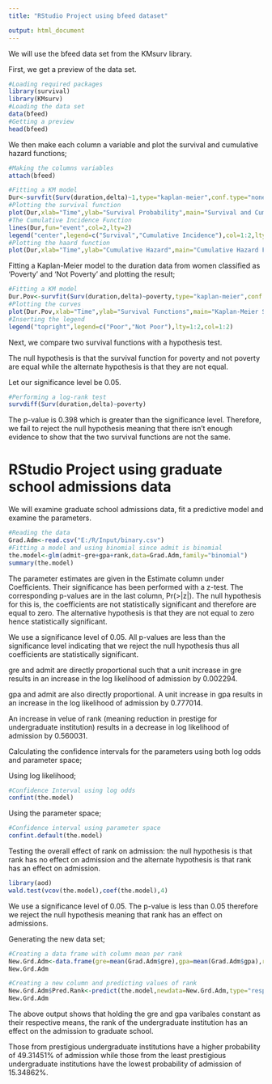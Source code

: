---
title: "RStudio Project using bfeed dataset"

output: html_document
---

We will use the bfeed data set from the KMsurv library.

First, we get a preview of the data set.

```{r,echo=FALSE,warning=FALSE,message=FALSE}
#Loading required packages
library(survival)
library(KMsurv)
#Loading the data set
data(bfeed)
#Getting a preview
head(bfeed)

```

We then make each column a variable and plot the survival and cumulative hazard functions;

```{r,echo=FALSE}
#Making the columns variables
attach(bfeed)

#Fitting a KM model
Dur<-survfit(Surv(duration,delta)~1,type="kaplan-meier",conf.type="none")
#Plotting the survival function
plot(Dur,xlab="Time",ylab="Survival Probability",main="Survival and Cumulative Incidence Functions")
#The Cumulative Incidence Function
lines(Dur,fun="event",col=2,lty=2)
legend("center",legend=c("Survival","Cumulative Incidence"),col=1:2,lty=1:2)
#Plotting the haard function
plot(Dur,xlab="Time",ylab="Cumulative Hazard",main="Cumulative Hazard Function",fun="cumhaz")

```


Fitting a Kaplan-Meier model to the duration data from women classified as 'Poverty' and 'Not Poverty' and plotting the result;

```{r,echo=FALSE}
#Fitting a KM model
Dur.Pov<-survfit(Surv(duration,delta)~poverty,type="kaplan-meier",conf.type="none")
#Plotting the curves
plot(Dur.Pov,xlab="Time",ylab="Survival Functions",main="Kaplan-Meier Survival Function estimates",lty=1:2,col=1:2)
#Inserting the legend
legend("topright",legend=c("Poor","Not Poor"),lty=1:2,col=1:2)

```



Next, we compare two survival functions with a hypothesis test.

The null hypothesis is that the survival function for poverty and not poverty are equal while the alternate hypothesis is that they are not equal. 

Let our significance level be 0.05.

```{r,echo=FALSE}
#Performing a log-rank test
survdiff(Surv(duration,delta)~poverty)

```

The p-value is 0.398 which is greater than the significance level. Therefore, we fail to reject the null hypothesis meaning that there isn't enough evidence to show that the two survival functions are not the same.


# RStudio Project using graduate school admissions data


We will examine graduate school admissions data, fit a predictive model and examine the parameters.

```{r,echo=FALSE,message=FALSE}
#Reading the data
Grad.Adm<-read.csv("E:/R/Input/binary.csv")
#Fitting a model and using binomial since admit is binomial
the.model<-glm(admit~gre+gpa+rank,data=Grad.Adm,family="binomial")
summary(the.model)

```

The parameter estimates are given in the Estimate column under Coefficients. Their significance has been performed with a z-test. The corresponding p-values are in the last column, Pr(>|z|). The null hypothesis for this is, the coefficients are not statistically significant and therefore are equal to zero. The alternative hypothesis is that they are not equal to zero hence statistically significant.

We use a significance level of 0.05. All p-values are less than the significance level indicating that we reject the null hypothesis thus all coefficients are statistically significant.

gre and admit are directly proportional such that a unit increase in gre results in an increase in the log likelihood of admission by 0.002294.

gpa and admit are also directly proportional. A unit increase in gpa results in an increase in the log likelihood of admission by 0.777014.

An increase in velue of rank (meaning reduction in prestige for undergraduate institution) results in a decrease in log likelihood of admission by 0.560031.


Calculating the confidence intervals for the parameters using both log odds and parameter space;

Using log likelihood;

```{r,echo=FALSE,message=FALSE}
#Confidence Interval using log odds
confint(the.model)
```

Using the parameter space;

```{r,echo=FALSE,message=FALSE}
#Confidence interval using parameter space
confint.default(the.model)

```


Testing the overall effect of rank on admission: the null hypothesis is that rank has no effect on admission and the alternate hypothesis is that rank has an effect on admission.

```{r,echo=FALSE,warning=FALSE,message=FALSE}
library(aod)
wald.test(vcov(the.model),coef(the.model),4)

```

We use a significance level of 0.05. The p-value is less than 0.05 therefore we reject the null hypothesis meaning that rank has an effect on admissions.

Generating the new data set;

```{r,echo=FALSE}
#Creating a data frame with column mean per rank
New.Grd.Adm<-data.frame(gre=mean(Grad.Adm$gre),gpa=mean(Grad.Adm$gpa),rank=1:4)
New.Grd.Adm

#Creating a new column and predicting values of rank
New.Grd.Adm$Pred.Rank<-predict(the.model,newdata=New.Grd.Adm,type="response")
New.Grd.Adm
```

The above output shows that holding the gre and gpa varibales constant as their respective means, the rank of the undergraduate institution has an effect on the admission to graduate school. 

Those from prestigious undergraduate institutions have a higher probability of 49.31451% of admission while those from the least prestigious undergraduate institutions have the lowest probability of admission of 15.34862%.

